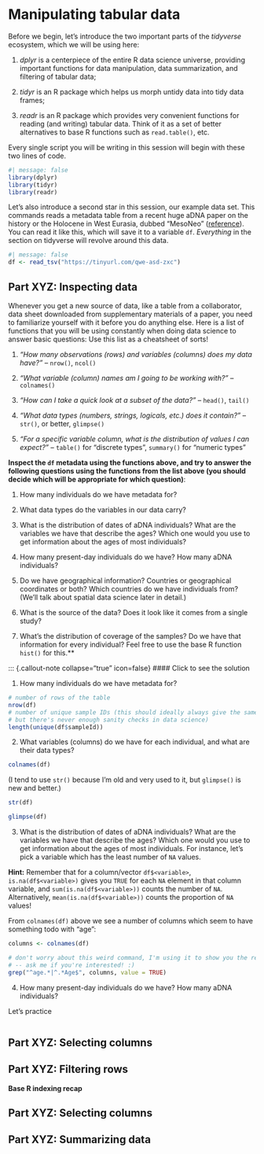# Manipulating tabular data

Before we begin, let's introduce the two important parts of the _tidyverse_
ecosystem, which we will be using here:

1. _dplyr_ is a centerpiece of the entire R data science universe, providing
important functions for data manipulation, data summarization, and filtering
of tabular data;

2. _tidyr_ is an R package which helps us morph untidy data into tidy data frames;

3. _readr_ is an R package which provides very convenient functions for reading
(and writing) tabular data. Think of it as a set of better alternatives to
base R functions such as `read.table()`, etc.

Every single script you will be writing in this session will begin with these
two lines of code.

```r
#| message: false
library(dplyr)
library(tidyr)
library(readr)
```

Let's also introduce a second star in this session, our example data set.
This commands reads a metadata table from a recent huge aDNA paper on the
history or the Holocene in West Eurasia, dubbed "MesoNeo" 
([reference](https://www.nature.com/articles/s41586-023-06865-0)).
You can read it like this, which will save it to a variable `df`.
_Everything_ in the section on tidyverse will revolve around this data.

```r
#| message: false
df <- read_tsv("https://tinyurl.com/qwe-asd-zxc")
```

## Part XYZ: Inspecting data

Whenever you get a new source of data, like a table from a collaborator, data
sheet downloaded from supplementary materials of a paper, you need to familiarize
yourself with it before you do anything else. Here is a list of functions that
you will be using constantly when doing data science to answer basic questions:
Use this list as a cheatsheet of sorts!

1. _"How many observations (rows) and variables (columns) does my data have?"_ -- `nrow()`, `ncol()`

2. _"What variable (column) names am I going to be working with?"_ -- `colnames()`

3. _"How can I take a quick look at a subset of the data?"_ -- `head()`, `tail()`

4. _"What data types (numbers, strings, logicals, etc.) does it contain?"_ -- `str()`, or better, `glimpse()`

5. _"For a specific variable column, what is the distribution of values I can expect?"_ -- `table()` for "discrete types", `summary()` for "numeric types"

**Inspect the `df` metadata using the functions above, and try to answer the
following questions using the functions from the list above (you should decide
which will be appropriate for which question)**:

1. How many individuals do we have metadata for?

2. What data types do the variables in our data carry?

3. What is the distribution of dates of aDNA individuals? What are the variables
we have that describe the ages? Which one would you use to get information about
the ages of most individuals?

4. How many present-day individuals do we have? How many aDNA individuals?

5. Do we have geographical information? Countries or geographical coordinates or
both? Which countries do we have individuals from? (We'll talk about spatial
data science later in detail.) 

6. What is the source of the data? Does it look like it comes from a single study?

7. What's the distribution of coverage of the samples? Do we have that information
for every individual? Feel free to use the base R function `hist()` for this.**

::: {.callout-note collapse="true" icon=false}
#### Click to see the solution

1. How many individuals do we have metadata for?

```r
# number of rows of the table
nrow(df)
# number of unique sample IDs (this should ideally always give the same number,
# but there's never enough sanity checks in data science)
length(unique(df$sampleId))
```

2. What variables (columns) do we have for each individual, and what are their
data types?

```r
colnames(df)
```

(I tend to use `str()` because I'm old and very used to it, but `glimpse()`
is new and better.)

```r
str(df)

glimpse(df)
```

3. What is the distribution of dates of aDNA individuals? What are the variables
we have that describe the ages? Which one would you use to get information about
the ages of most individuals. For instance, let's pick a variable which has
the least number of `NA` values.

**Hint:** Remember that for a column/vector `df$<variable>`, `is.na(df$<variable>)`
gives you `TRUE` for each `NA` element in that column variable, and
`sum(is.na(df$<variable>))` counts the number of `NA`. Alternatively,
`mean(is.na(df$<variable>))` counts the proportion of `NA` values!

From `colnames(df)` above we see a number of columns which seem to have something
todo with "age":

```r
columns <- colnames(df)

# don't worry about this weird command, I'm using it to show you the relevant columns
# -- ask me if you're interested! :)
grep("^age.*|^.*Age$", columns, value = TRUE)
```


4. How many present-day individuals do we have? How many aDNA individuals?

Let's practice
```r

```


## Part XYZ: Selecting columns

## Part XYZ: Filtering rows

**Base R indexing recap**

## Part XYZ: Selecting columns

## Part XYZ: Summarizing data